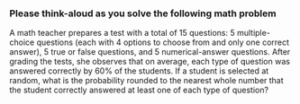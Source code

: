 ### Please think-aloud as you solve the following math problem

A math teacher prepares a test with a total of 15 questions: 5 multiple-choice questions (each with 4 options to choose from and only one correct answer), 5 true or false questions, and 5 numerical-answer questions. After grading the tests, she observes that on average, each type of question was answered correctly by 60% of the students. If a student is selected at random, what is the probability rounded to the nearest whole number that the student correctly answered at least one of each type of question?
